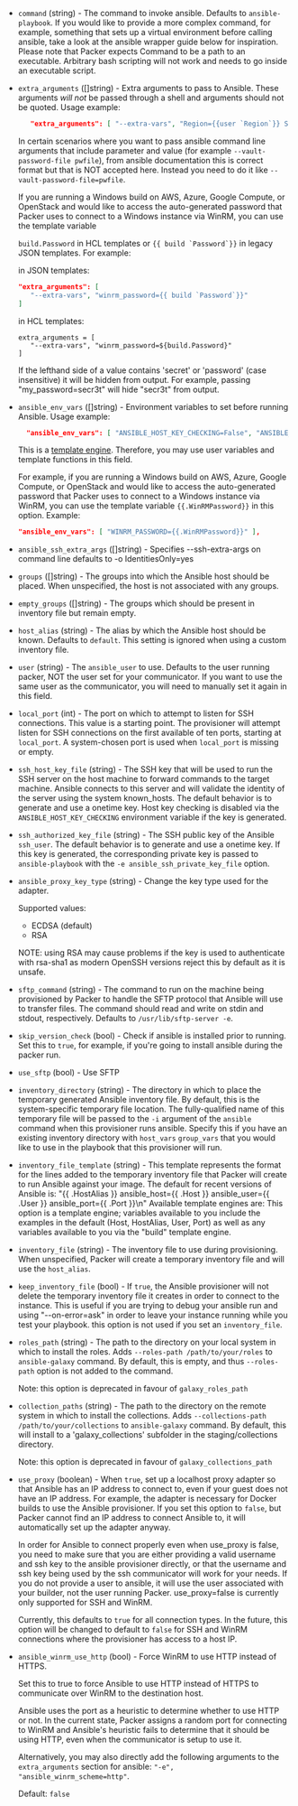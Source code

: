 <!-- Code generated from the comments of the Config struct in provisioner/ansible/provisioner.go; DO NOT EDIT MANUALLY -->

- `command` (string) - The command to invoke ansible. Defaults to
   `ansible-playbook`. If you would like to provide a more complex command,
   for example, something that sets up a virtual environment before calling
   ansible, take a look at the ansible wrapper guide below for inspiration.
   Please note that Packer expects Command to be a path to an executable.
   Arbitrary bash scripting will not work and needs to go inside an
   executable script.

- `extra_arguments` ([]string) - Extra arguments to pass to Ansible. These arguments _will not_ be passed
  through a shell and arguments should not be quoted. Usage example:
  
  ```json
     "extra_arguments": [ "--extra-vars", "Region={{user `Region`}} Stage={{user `Stage`}}" ]
  ```
  
  In certain scenarios where you want to pass ansible command line
  arguments that include parameter and value (for example
  `--vault-password-file pwfile`), from ansible documentation this is
  correct format but that is NOT accepted here. Instead you need to do it
  like `--vault-password-file=pwfile`.
  
  If you are running a Windows build on AWS, Azure, Google Compute, or
  OpenStack and would like to access the auto-generated password that
  Packer uses to connect to a Windows instance via WinRM, you can use the
  template variable
  
  ```build.Password``` in HCL templates or ```{{ build `Password`}}``` in
  legacy JSON templates. For example:
  
  in JSON templates:
  
  ```json
  "extra_arguments": [
     "--extra-vars", "winrm_password={{ build `Password`}}"
  ]
  ```
  
  in HCL templates:
  
  ```hcl
  extra_arguments = [
     "--extra-vars", "winrm_password=${build.Password}"
  ]
  ```
  
  If the lefthand side of a value contains 'secret' or 'password' (case
  insensitive) it will be hidden from output. For example, passing
  "my_password=secr3t" will hide "secr3t" from output.

- `ansible_env_vars` ([]string) - Environment variables to set before
    running Ansible. Usage example:
  
    ```json
      "ansible_env_vars": [ "ANSIBLE_HOST_KEY_CHECKING=False", "ANSIBLE_SSH_ARGS='-o ForwardAgent=yes -o ControlMaster=auto -o ControlPersist=60s'", "ANSIBLE_NOCOLOR=True" ]
    ```
  
    This is a [template engine](/packer/docs/templates/legacy_json_templates/engine). Therefore, you
    may use user variables and template functions in this field.
  
    For example, if you are running a Windows build on AWS, Azure,
    Google Compute, or OpenStack and would like to access the auto-generated
    password that Packer uses to connect to a Windows instance via WinRM, you
    can use the template variable `{{.WinRMPassword}}` in this option. Example:
  
    ```json
    "ansible_env_vars": [ "WINRM_PASSWORD={{.WinRMPassword}}" ],
    ```

- `ansible_ssh_extra_args` ([]string) - Specifies --ssh-extra-args on command line defaults to -o IdentitiesOnly=yes

- `groups` ([]string) - The groups into which the Ansible host should
   be placed. When unspecified, the host is not associated with any groups.

- `empty_groups` ([]string) - The groups which should be present in
   inventory file but remain empty.

- `host_alias` (string) - The alias by which the Ansible host should be
  known. Defaults to `default`. This setting is ignored when using a custom
  inventory file.

- `user` (string) - The `ansible_user` to use. Defaults to the user running
   packer, NOT the user set for your communicator. If you want to use the same
   user as the communicator, you will need to manually set it again in this
   field.

- `local_port` (int) - The port on which to attempt to listen for SSH
   connections. This value is a starting point. The provisioner will attempt
   listen for SSH connections on the first available of ten ports, starting at
   `local_port`. A system-chosen port is used when `local_port` is missing or
   empty.

- `ssh_host_key_file` (string) - The SSH key that will be used to run the SSH
   server on the host machine to forward commands to the target machine.
   Ansible connects to this server and will validate the identity of the
   server using the system known_hosts. The default behavior is to generate
   and use a onetime key. Host key checking is disabled via the
   `ANSIBLE_HOST_KEY_CHECKING` environment variable if the key is generated.

- `ssh_authorized_key_file` (string) - The SSH public key of the Ansible
   `ssh_user`. The default behavior is to generate and use a onetime key. If
   this key is generated, the corresponding private key is passed to
   `ansible-playbook` with the `-e ansible_ssh_private_key_file` option.

- `ansible_proxy_key_type` (string) - Change the key type used for the adapter.
  
  Supported values:
  
  * ECDSA (default)
  * RSA
  
  NOTE: using RSA may cause problems if the key is used to authenticate with rsa-sha1
  as modern OpenSSH versions reject this by default as it is unsafe.

- `sftp_command` (string) - The command to run on the machine being
   provisioned by Packer to handle the SFTP protocol that Ansible will use to
   transfer files. The command should read and write on stdin and stdout,
   respectively. Defaults to `/usr/lib/sftp-server -e`.

- `skip_version_check` (bool) - Check if ansible is installed prior to
   running. Set this to `true`, for example, if you're going to install
   ansible during the packer run.

- `use_sftp` (bool) - Use SFTP

- `inventory_directory` (string) - The directory in which to place the
   temporary generated Ansible inventory file. By default, this is the
   system-specific temporary file location. The fully-qualified name of this
   temporary file will be passed to the `-i` argument of the `ansible` command
   when this provisioner runs ansible. Specify this if you have an existing
   inventory directory with `host_vars` `group_vars` that you would like to
   use in the playbook that this provisioner will run.

- `inventory_file_template` (string) - This template represents the format for the lines added to the temporary
  inventory file that Packer will create to run Ansible against your image.
  The default for recent versions of Ansible is:
  "{{ .HostAlias }} ansible_host={{ .Host }} ansible_user={{ .User }} ansible_port={{ .Port }}\n"
  Available template engines are: This option is a template engine;
  variables available to you include the examples in the default (Host,
  HostAlias, User, Port) as well as any variables available to you via the
  "build" template engine.

- `inventory_file` (string) - The inventory file to use during provisioning.
   When unspecified, Packer will create a temporary inventory file and will
   use the `host_alias`.

- `keep_inventory_file` (bool) - If `true`, the Ansible provisioner will
   not delete the temporary inventory file it creates in order to connect to
   the instance. This is useful if you are trying to debug your ansible run
   and using "--on-error=ask" in order to leave your instance running while you
   test your playbook. this option is not used if you set an `inventory_file`.

- `roles_path` (string) - The path to the directory on your local system in which to
  install the roles. Adds `--roles-path /path/to/your/roles` to
  `ansible-galaxy` command. By default, this is empty, and thus `--roles-path`
  option is not added to the command.
  
  Note: this option is deprecated in favour of `galaxy_roles_path`

- `collection_paths` (string) - The path to the directory on the remote system in which to
  install the collections. Adds `--collections-path /path/to/your/collections` to
  `ansible-galaxy` command. By default, this will install to a 'galaxy_collections' subfolder in the
  staging/collections directory.
  
  Note: this option is deprecated in favour of `galaxy_collections_path`

- `use_proxy` (boolean) - When `true`, set up a localhost proxy adapter
  so that Ansible has an IP address to connect to, even if your guest does not
  have an IP address. For example, the adapter is necessary for Docker builds
  to use the Ansible provisioner. If you set this option to `false`, but
  Packer cannot find an IP address to connect Ansible to, it will
  automatically set up the adapter anyway.
  
   In order for Ansible to connect properly even when use_proxy is false, you
  need to make sure that you are either providing a valid username and ssh key
  to the ansible provisioner directly, or that the username and ssh key
  being used by the ssh communicator will work for your needs. If you do not
  provide a user to ansible, it will use the user associated with your
  builder, not the user running Packer.
   use_proxy=false is currently only supported for SSH and WinRM.
  
  Currently, this defaults to `true` for all connection types. In the future,
  this option will be changed to default to `false` for SSH and WinRM
  connections where the provisioner has access to a host IP.

- `ansible_winrm_use_http` (bool) - Force WinRM to use HTTP instead of HTTPS.
  
  Set this to true to force Ansible to use HTTP instead of HTTPS to communicate
  over WinRM to the destination host.
  
  Ansible uses the port as a heuristic to determine whether to use HTTP
  or not. In the current state, Packer assigns a random port for connecting
  to WinRM and Ansible's heuristic fails to determine that it should be
  using HTTP, even when the communicator is setup to use it.
  
  Alternatively, you may also directly add the following arguments to the
  `extra_arguments` section for ansible: `"-e", "ansible_winrm_scheme=http"`.
  
  Default: `false`

<!-- End of code generated from the comments of the Config struct in provisioner/ansible/provisioner.go; -->
